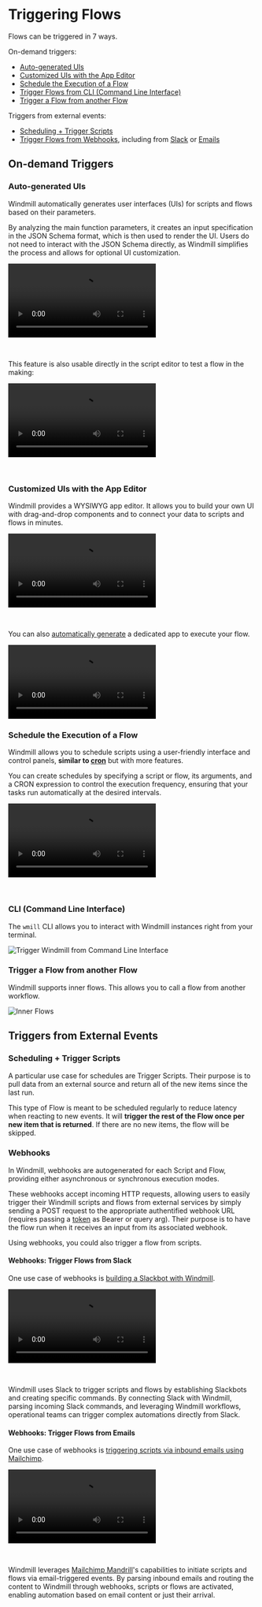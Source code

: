 
# Triggering Flows

Flows can be triggered in 7 ways.

On-demand triggers:

- [Auto-generated UIs](/docs/getting_started/trigger_flows#auto-generated-uis)
- [Customized UIs with the App Editor](#customized-uis-with-the-app-editor)
- [Schedule the Execution of a Flow](#schedule-the-execution-of-a-flow)
- [Trigger Flows from CLI (Command Line Interface)](#trigger-flows-from-cli-command-line-interface)
- [Trigger a Flow from another Flow](#trigger-a-flow-from-another-flow)

Triggers from external events:

- [Scheduling + Trigger Scripts](#scheduling--trigger-scripts)
- [Trigger Flows from Webhooks](#webhooks), including from [Slack](#webhooks-trigger-flows-from-slack) or [Emails](#webhooks-trigger-flows-from-emails)

## On-demand Triggers

### Auto-generated UIs

Windmill automatically generates user interfaces (UIs) for scripts and flows based on their parameters.

By analyzing the main function parameters, it creates an input specification in the JSON Schema format, which is then used to render the UI. Users do not need to interact with the JSON Schema directly, as Windmill simplifies the process and allows for optional UI customization.

<video
    className="border-2 rounded-xl object-cover w-full h-full dark:border-gray-800"
    controls
    src="/videos/autogenerated_uis_flows.mp4"
/>

<br/>

This feature is also usable directly in the script editor to test a flow in the making:

<video
    className="border-2 rounded-xl object-cover w-full h-full dark:border-gray-800"
    controls
    src="/videos/ui_from_flow_editor.mp4"
/>

<br/>

<div class="grid grid-cols-2 gap-6 mb-4">
	<DocCard
		title="Auto-generated UIs"
		description="Windmill creates auto-generated user interfaces for scripts and flows based on their parameters."
		href="/docs/core_concepts/auto_generated_uis"
	/>
</div>

### Customized UIs with the App Editor

Windmill provides a WYSIWYG app editor. It allows you to build your own UI with drag-and-drop components and to connect your data to scripts and flows in minutes.

<video
    className="border-2 rounded-xl object-cover w-full h-full dark:border-gray-800"
    controls
    src="/videos/app_editor_fast.mp4"
/>

<br/>

<div class="grid grid-cols-2 gap-6 mb-4">
	<DocCard
		title="App Editor"
        color="orange"
		description="Detailed section on Windmill's App Editor"
		href="/docs/apps/app_editor"
	/>
</div>

You can also [automatically generate](../../core_concepts/6_auto_generated_uis/index.md#automatically-generated-apps) a dedicated app to execute your flow.

<video
    className="border-2 rounded-xl object-cover w-full h-full dark:border-gray-800"
    controls
    src="/videos/cowsay_app.mp4"
/>


### Schedule the Execution of a Flow

Windmill allows you to schedule scripts using a user-friendly interface and control panels, **similar to [cron](https://crontab.guru/)** but with more features.

You can create schedules by specifying a script or flow, its arguments, and a CRON expression to control the execution frequency, ensuring that your tasks run automatically at the desired intervals.

<video
    className="border-2 rounded-xl object-cover w-full h-full dark:border-gray-800"
    controls
    src="/videos/schedule-cron-menu.mp4"
/>

<br/>

<div class="grid grid-cols-2 gap-6 mb-4">
	<DocCard
    	title="Scheduling"
    	description="Scheduling allows you to define schedules for Scripts and Flows, automatically running them at set frequencies."
    	href="/docs/core_concepts/scheduling"
    />
</div>

### CLI (Command Line Interface)

The `wmill` CLI allows you to interact with Windmill instances right from your terminal.

![Trigger Windmill from Command Line Interface](../../assets/advanced/cli/setup.gif)

<div class="grid grid-cols-2 gap-6 mb-4">
	<DocCard
		title="Command-Line Interface"
		description="Interact with Windmill instances right from your terminal."
		href="/docs/advanced/cli"
	/>
</div>

### Trigger a Flow from another Flow

Windmill supports inner flows. This allows you to call a flow from another workflow.

![Inner Flows](./inner_flow.png.webp)

<div class="grid grid-cols-2 gap-6 mb-4">
	<DocCard
		title="Flow Editor"
        color="teal"
		description="Detailed section on Windmill's Flow Editor."
		href="/docs/flows/flow_editor"
	/>
</div>

## Triggers from External Events

### Scheduling + Trigger Scripts

A particular use case for schedules are Trigger Scripts. Their purpose is to pull data from an external source and return all of the new items since the last run.

This type of Flow is meant to be scheduled regularly to reduce latency when reacting to new events. It will **trigger the rest of the Flow once per new item that is returned**. If there are no new items, the flow will be skipped.

<div class="grid grid-cols-2 gap-6 mb-4">
	<DocCard
		title="Trigger Scripts"
        color="teal"
		description="Triggers are special actions that run periodically given a schedule."
		href="/docs/flows/flow_trigger"
	/>
</div>

### Webhooks

In Windmill, webhooks are autogenerated for each Script and Flow, providing either asynchronous or synchronous execution modes.

These webhooks accept incoming HTTP requests, allowing users to easily trigger their Windmill scripts and flows from external services by simply sending a POST request to the appropriate authentified webhook URL (requires passing a [token](../../core_concepts/4_webhooks/index.md#api-token) as Bearer or query arg). Their purpose is to have the flow run when it receives an input from its associated webhook.

Using webhooks, you could also trigger a flow from scripts.

<div class="grid grid-cols-2 gap-6 mb-4">
	<DocCard
    	title="Webhooks"
    	description="Trigger scripts and flows from webhooks."
    	href="/docs/core_concepts/webhooks"
    />
</div>

#### Webhooks: Trigger Flows from Slack

One use case of webhooks is [building a Slackbot with Windmill](/blog/handler-slack-commands).

<video
    className="border-2 rounded-xl object-cover w-full h-full dark:border-gray-800"
    controls
    src="/videos/generated_email.mp4"
/>

<br/>

Windmill uses Slack to trigger scripts and flows by establishing Slackbots and creating specific commands. By connecting Slack with Windmill, parsing incoming Slack commands, and leveraging Windmill workflows, operational teams can trigger complex automations directly from Slack.

<div class="grid grid-cols-2 gap-6 mb-4">
	<DocCard
    	title="Slack Integration"
    	description="Learn how to integrate Slack with Windmill."
    	href="/docs/integrations/slack"
    />
</div>

#### Webhooks: Trigger Flows from Emails

One use case of webhooks is [triggering scripts via inbound emails using Mailchimp](../../integrations/mailchimp_mandrill.md).

<video
    className="border-2 rounded-xl object-cover w-full h-full dark:border-gray-800"
    controls
    src="/videos/trigger_mandrill.mp4"
/>

<br/>

Windmill leverages [Mailchimp Mandrill](https://mailchimp.com/en/features/transactional-email/)'s capabilities to initiate scripts and flows via email-triggered events. By parsing inbound emails and routing the content to Windmill through webhooks, scripts or flows are activated, enabling automation based on email content or just their arrival.

<div class="grid grid-cols-2 gap-6 mb-4">
	<DocCard
    	title="Mailchimp Mandrill Integration"
    	description="Learn how to integrate Mailchimp Mandrill with Windmill."
    	href="/docs/integrations/mailchimp_mandrill"
    />
</div>

<!-- Resources -->

[schedule]: ../../core_concepts/1_scheduling/index.md
[webhook]: ../../core_concepts/4_webhooks/index.md
